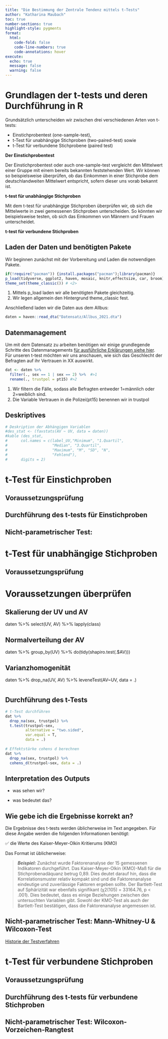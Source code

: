 ```yaml
---
title: "Die Bestimmung der Zentrale Tendenz mittels t-Tests"
author: "Katharina Maubach"
toc: true
number-sections: true
highlight-style: pygments
format:
  html:
    code-fold: false
    code-line-numbers: true
    code-annotations: hover
execute:
  echo: true
  message: false
  warning: false
---
```


# Grundlagen der t-tests und deren Durchführung in R

Grundsätzlich unterscheiden wir zwischen drei verschiedenen Arten von t-tests:

-   Einstichprobentest (one-sample-test),
-   t-Test für unabhängige Stichproben (two-paired-test) sowie
-   t-Test für verbundene Stichprobene (paired test)

**Der Einstichprobentest**

Der Einstichprobentest oder auch one-sample-test vergleicht den Mittelwert einer Gruppe mit einem bereits bekannten feststehenden Wert. Wir können so beispielsweise überprüfen, ob das Einkommen in einer Stichprobe dem deutschlandweiten Mittelwert entspricht, sofern dieser uns vorab bekannt ist. 

**t-test für unabhängige Stichproben**

Mit dem t-test für unabhängige Stichproben überprüfen wir, ob sich die Mittelwerte in zwei gemessenen Stichproben unterscheiden. So könnten wir beispielsweise testen, ob sich das Einkommen von Männern und Frauen unterscheidet.    

**t-test für verbundene Stichproben**


## Laden der Daten und benötigten Pakete

Wir beginnen zunächst mit der Vorbereitung und Laden die notwendigen Pakete.

```r
if(!require("pacman")) {install.packages("pacman");library(pacman)}
p_load(tidyverse, ggplot2, haven, mosaic, knitr,effectsize, car, broom) # <1>
theme_set(theme_classic()) # <2>
```

1.  Mittels p_load laden wir alle benötigten Pakete gleichzeitig.
2.  Wir legen allgemein den Hintergrund theme_classic fest.

Anschließend laden wir die Daten aus dem Allbus:

```r
daten = haven::read_dta("Datensatz/Allbus_2021.dta")
```

## Datenmanagement

Um mit dem Datensatz zu arbeiten benötigen wir einige grundlegende Schritte des Datenmanagements [für ausführliche Erklärungen siehe hier](https://patrickzerrer.github.io/R_Hands_on_Book/Skript_3.3.html). Für unseren t-test möchten wir uns anschauen, wie sich das Geschlecht der Befragten auf ihr Vertrauen in XX auswirkt.

```r

dat <- daten %>% 
  filter(., sex == 1 | sex == 2) %>%  #>1
  rename(., trustpol = pt15) #>2

```
1. Wir filtern die Fälle, sodass alle Befragten entweder 1=männlich oder 2=weiblich sind.
2. Die Variable Vertrauen in die Polizei(pt15) benennen wir in trustpol

## Deskriptives

```r
# Deskription der Abhängigen Variablen
#des_stat <- (favstats(AV ~ UV, data = daten))
#kable (des_stat,
#      col.names = c(label_UV,"Minimum", "1.Quartil", 
#                    "Median", "3.Quartil", 
#                    "Maximum", "M", "SD", "N",
#                    "Fehlend"),
#      digits = 2)
```


# t-Test für Einstichproben

::: {.callout-note collapse="true" icon="false"}
## Voraussetzungsprüfung
:::

## Durchführung des t-tests für Einstichproben

## Nicht-parametrischer Test:

# t-Test für unabhängige Stichproben

::: {.callout-note collapse="true" icon="false"}
## Voraussetzungsprüfung

# Voraussetzungen überprüfen
## Skalierung der UV und AV
daten %>% 
  select(UV, AV) %>% 
  lapply(class)

## Normalverteilung der AV 
daten %>%
  group_by(UV) %>% 
  do(tidy(shapiro.test(.$AV)))

## Varianzhomogenität
daten %>% 
  drop_na(UV, AV) %>%
  leveneTest(AV~UV, data = .)

```r

```

:::

## Durchführung des t-Tests

```r

# t-Test durchführen
dat %>% 
  drop_na(sex, trustpol) %>%
  t.test(trustpol~sex,
         alternative = "two.sided", 
         var.equal = T,
         data = .)
  
# Effektstärke cohens d berechnen
dat %>% 
  drop_na(sex, trustpol) %>% 
  cohens_d(trustpol~sex, data = .)
```

## Interpretation des Outputs


+ was sehen wir?

+ was bedeutet das?

::: callout-tip
## Wie gebe ich die Ergebnisse korrekt an?

Die Ergebnisse des t-tests werden üblicherweise im Text angegeben. Für diese Angabe werden die folgenden Informationen benötigt:

✅ die Werte des Kaiser-Meyer-Olkin Kritierums (KMO)


Das Format ist üblicherweise:

> ***Beispiel:*** Zunächst wurde Faktorenanalyse der 15 gemessenen Indikatoren durchgeführt. Das Kaiser-Meyer-Olkin (KMO)-Maß für die Stichprobenadäquanz betrug 0,89. Dies deutet darauf hin, dass die Korrelationsmuster relativ kompakt sind und die Faktorenanalyse eindeutige und zuverlässige Faktoren ergeben sollte. Der Bartlett-Test auf Sphärizität war ebenfalls signifikant (χ2(105) = 33164.76, p \< .001). Dies bedeutet, dass es einige Beziehungen zwischen den untersuchten Variablen gibt. Sowohl der KMO-Test als auch der Bartlett-Test bestätigen, dass die Faktorenanalyse angemessen ist.
:::

## Nicht-parametrischer Test: Mann-Whitney-U & Wilcoxon-Test

[Historie der Testverfahren](http://www.regorz-statistik.de/inhalte/tutorial_wilcoxon_mann_whitney_u_test.html)


# t-Test für verbundene Stichproben

::: {.callout-note collapse="true" icon="false"}
## Voraussetzungsprüfung
:::


## Durchführung des t-tests für verbundene Stichproben


## Nicht-parametrischer Test: Wilcoxon-Vorzeichen-Rangtest


